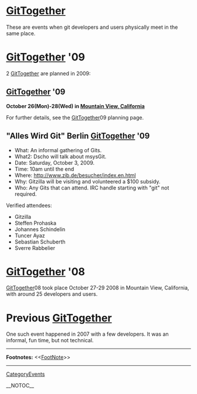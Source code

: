 = [[GitTogether]] =
These are events when git developers and users physically meet in the same place.

= [[GitTogether]] '09 =

2 [[GitTogether]] are planned in 2009:

== [[GitTogether]] '09 ==

<b>October 26(Mon)-28(Wed) in [[http://maps.google.com/maps?f=q&hl=en&q=Amphitheatre+Pkwy,+Mountain+View,+California+94043,+United+States&sll=37.40293,-121.952735&sspn=0.008565,0.012081&ie=UTF8&cd=2&geocode=FcEHOwIdfiW5-A&ll=37.421572,-122.083619&spn=0.017127,0.024161&t=h&z=16&iwloc=addr|Mountain View, California]]</b>

For further details, see the [[GitTogether]]09 planning page.

== "Alles Wird Git" Berlin [[GitTogether]] '09 ==
* What: An informal gathering of Gits.
* What2: Dscho will talk about msysGit.
* Date: Saturday, October 3, 2009.
* Time: 10am until the end
* Where: http://www.zib.de/besucher/index.en.html
* Why: Gitzilla will be visiting and volunteered a $100 subsidy.
* Who: Any Gits that can attend. IRC handle starting with "git" not required.

Verified attendees:

* Gitzilla
* Steffen Prohaska
* Johannes Schindelin
* Tuncer Ayaz
* Sebastian Schuberth
* Sverre Rabbelier

= [[GitTogether]] '08 =
[[GitTogether]]08 took place October 27-29 2008 in Mountain View, California, with around 25 developers and users.

= Previous [[GitTogether]] =
One such event happened in 2007 with a few developers.  It was an informal, fun time, but not technical.

----
<b>Footnotes:</b> <<[[FootNote]]>>

-----
[[CategoryEvents]]

__NOTOC__